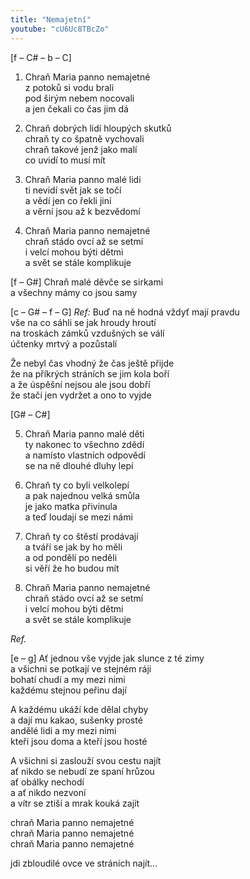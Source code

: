 ```yaml
---
title: "Nemajetní"
youtube: "cU6Uc8TBcZo"
---
```


[f – C# – b – C]

1. Chraň Maria panno nemajetné\
   z potoků si vodu brali\
   pod širým nebem nocovali\
   a jen čekali co čas jim dá

2. Chraň dobrých lidí hloupých skutků\
   chraň ty co špatně vychovali\
   chraň takové jenž jako malí\
   co uvidí to musí mít

3. Chraň Maria panno malé lidi\
   ti nevidí svět jak se točí\
   a vědí jen co řekli jiní\
   a věrní jsou až k bezvědomí

4. Chraň Maria panno nemajetné\
   chraň stádo ovcí až se setmí\
   i velcí mohou býti dětmi\
   a svět se stále komplikuje

[f – G#]
Chraň malé děvče se sirkami\
a všechny mámy co jsou samy

[c – G# – f – G]
_Ref:_ Buď na ně hodná vždyť mají pravdu\
vše na co sáhli se jak hroudy hroutí\
na troskách zámků vzdušných se válí\
účtenky mrtvý a pozůstalí

Že nebyl čas vhodný že čas ještě přijde\
že na příkrých stráních se jim kola boří\
a že úspěšní nejsou ale jsou dobří\
že stačí jen vydržet a ono to vyjde

[G# – C#]

5. Chraň Maria panno malé děti\
   ty nakonec to všechno zdědí\
   a namísto vlastních odpovědí\
   se na ně dlouhé dluhy lepí

6. Chraň ty co byli velkolepí\
   a pak najednou velká smůla\
   je jako matka přivinula\
   a teď loudají se mezi námi

7. Chraň ty co štěstí prodávají\
   a tváří se jak by ho měli\
   a od pondělí po neděli\
   si věří že ho budou mít

8. Chraň Maria panno nemajetné\
   chraň stádo ovcí až se setmí\
   i velcí mohou býti dětmi\
   a svět se stále komplikuje

_Ref._

[e – g]
Ať jednou vše vyjde jak slunce z té zimy\
a všichni se potkají ve stejném ráji\
bohatí chudí a my mezi nimi\
každému stejnou peřinu dají

A každému ukáží kde dělal chyby\
a dají mu kakao, sušenky prosté\
andělé lidi a my mezi nimi\
kteří jsou doma a kteří jsou hosté

A všichni si zaslouží svou cestu najít\
ať nikdo se nebudí ze spaní hrůzou\
ať obálky nechodí\
a ať nikdo nezvoní\
a vítr se ztiší a mrak kouká zajít

chraň Maria panno nemajetné\
chraň Maria panno nemajetné\
chraň Maria panno nemajetné

jdi zbloudilé ovce ve stráních najít...
